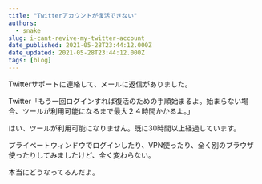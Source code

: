 ```yaml
---
title: "Twitterアカウントが復活できない"
authors:
  - snake
slug: i-cant-revive-my-twitter-account
date_published: 2021-05-28T23:44:12.000Z
date_updated: 2021-05-28T23:44:12.000Z
tags: [blog]
---
```


Twitterサポートに連絡して、メールに返信がありました。

Twitter「もう一回ログインすれば復活のための手順始まるよ。始まらない場合、ツールが利用可能になるまで最大２４時間かかるよ。」

はい、ツールが利用可能になりません。既に30時間以上経過しています。

プライベートウィンドウでログインしたり、VPN使ったり、全く別のブラウザ使ったりしてみましたけど、全く変わらない。

本当にどうなってるんだよ。
